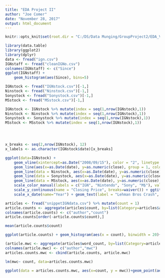 ```yaml
---
title: "EDA Project II"
author: "Joe Comer"
date: "November 28, 2017"
output: html_document
---
```


```r
knitr::opts_knit$set(root.dir = "C:/DS/Data Munging/GroupProject2/EDA_Videogame")

```



```r
library(data.table)
library(ggplot2)
library(dplyr)
data <- fread("ign.csv")
IGNstaff <- fread("cleanIGNo.csv")
colnames(IGNstaff) <- c("Since")
ggplot(IGNstaff) + 
    geom_histogram(aes(Since), bins=5)
```

```r
IGNstock <- fread("IGNstock.csv")[-1,]
Ninstock <- fread("Ninstock.csv")[-1,]
Sonystock <- fread("Sonystock.csv")[-1,]
MSstock <- fread("MSstock.csv")[-1,]

IGNstock <- IGNstock %>% mutate(index = seq(1,nrow(IGNstock),1))
Ninstock <- Ninstock %>% mutate(index = seq(1,nrow(IGNstock),1))
Sonystock <- Sonystock %>% mutate(index = seq(1,nrow(IGNstock),1))
MSstock <- MSstock %>% mutate(index = seq(1,nrow(IGNstock),1))




x_breaks <- seq(2,nrow(IGNstock), 12)
x_labels <- as.character(IGNstock$date)[x_breaks]

ggplot(data=IGNstock) +
    geom_vline(xintercept=as.Date("2008/09/15"), color = "2", linetype = "dashed", size = 2) +
    geom_line(aes(x=as.Date(date), y=as.numeric(close), group = 1, color = "6")) +
    geom_line(data = Ninstock, aes(x=as.Date(date), y=as.numeric(close), group = 1, color = "3")) +
    geom_line(data = Sonystock, aes(x=as.Date(date), y=as.numeric(close), group = 1, color = "4")) +
    geom_line(data = MSstock, aes(x=as.Date(date), y=as.numeric(close), group = 1, color = "5"))+
    scale_color_manual(labels = c("IGN", "Nintendo", "Sony", "M$"), values = c("6", "3", "4", "5")) +
    scale_y_continuous(name = "Closing Price", breaks=waiver()) + ggtitle("Game Company Stock Data Since Dec 2007") +
    scale_x_date(name="Year") + geom_text(label = "Lehman Bros Crash", x = as.Date("2010/05/15"), y = 80)
```


```r
articles <- fread("snippetIGNdata.csv") %>% mutate(count = 1)
article.counts <- aggregate(articles$count, by=list(Category=articles$author), FUN=sum)
colnames(article.counts) <- c("author","count")
article.counts[order(-article.counts$count),]
```
```r
mean(article.counts$count)
```

```r
ggplot(article.counts) + geom_histogram(aes(x = count), binwidth = 20)+ ggtitle("Histogram of Articles Written by Author") + scale_y_continuous(name = "Authors", breaks = waiver(), labels = c("0","30","60","90","120"))
```

```r
(article.mwc <- aggregate(articles$word_count, by=list(Category=articles$author), FUN=mean))
colnames(article.mwc) <- c("author","mwc")
articles.counts.mwc <- cbind(article.counts, article.mwc)
```

```r
lm(mwc~ count, data=articles.counts.mwc)
```

```r
ggplot(data = articles.counts.mwc, aes(x=count, y = mwc))+geom_point(aes(color=author), show.legend = FALSE) +geom_smooth(method = "lm", aes(color="red"), show.legend = FALSE) + ggtitle("Mean Wordcount by Total Articles")

```

```r

```

